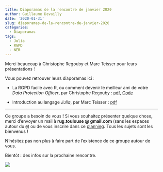 ```yaml
---
title: Diaporamas de la rencontre de janvier 2020
author: Guillaume Devailly
date: '2020-01-31'
slug: diaporamas-de-la-rencontre-de-janvier-2020
categories:
  - Diaporamas
tags:
  - Julia
  - RGPD
  - NER
---
```


Merci beaucoup à Christophe Regouby et Marc Teisser pour leurs présentations !

Vous pouvez retrouver leurs diaporamas ici :

- La RGPD facile avec R, ou comment devenir le meilleur ami de votre *Data Protection Officer*, par Christophe Regouby : [pdf](/diapos/2020-01-30_RGPD.pdf), [Code](https://github.com/cregouby/RGPD_facile_avec_R)

- Introduction au langage *Julia*, par Marc Teisser : [pdf](/diapos/2020-01-30_Julia.pdf)

---

Ce groupe a besoin de vous ! Si vous souhaitez présenter quelque chose, merci d’envoyer un mail
à **rug.toulouse @ gmail.com** (sans les espaces autour du `@`) ou de vous inscrire dans ce [planning](https://docs.google.com/spreadsheets/d/13oawsfSFrW76pTG7hvoa7_3yBJzVJ5CAgLTk6ANftJE/edit?usp=sharing).
Tous les sujets sont les bienvenus !

N’hésitez pas non plus à faire part de l’existence de ce groupe autour de vous.

Bientôt : des infos sur la prochaine rencontre.

![](/img/logo.svg)
